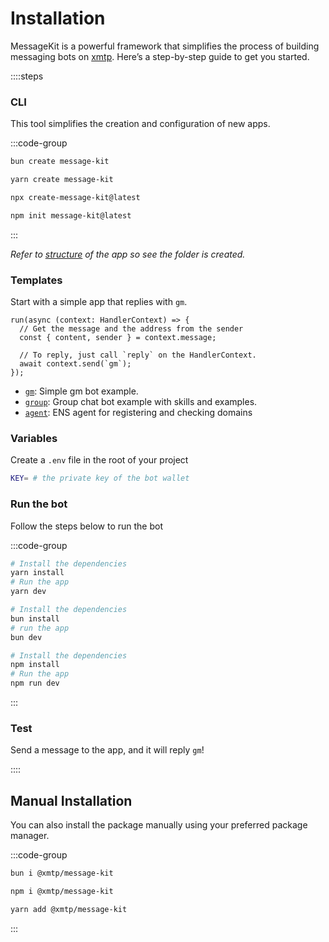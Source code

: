 # Installation

MessageKit is a powerful framework that simplifies the process of building messaging bots on [xmtp](https://docs.xmtp.org). Here’s a step-by-step guide to get you started.

::::steps

### CLI

This tool simplifies the creation and configuration of new apps.

:::code-group

```bash [bun]
bun create message-kit
```

```bash [yarn]
yarn create message-kit
```

```bash [npx]
npx create-message-kit@latest
```

```bash [npm]
npm init message-kit@latest
```

:::

_Refer to [structure](/concepts/structure) of the app so see the folder is created._

### Templates

Start with a simple app that replies with `gm`.

```tsx [src/index.ts]
run(async (context: HandlerContext) => {
  // Get the message and the address from the sender
  const { content, sender } = context.message;

  // To reply, just call `reply` on the HandlerContext.
  await context.send(`gm`);
});
```

- [`gm`](./templates/gm): Simple gm bot example.
- [`group`](./templates/group): Group chat bot example with skills and examples.
- [`agent`](./templates/agent): ENS agent for registering and checking domains

### Variables

Create a `.env` file in the root of your project

```bash [cmd]
KEY= # the private key of the bot wallet
```

### Run the bot

Follow the steps below to run the bot

:::code-group

```bash [yarn]
# Install the dependencies
yarn install
# Run the app
yarn dev
```

```bash [bun]
# Install the dependencies
bun install
# run the app
bun dev
```

```bash [npm]
# Install the dependencies
npm install
# Run the app
npm run dev
```

:::

### Test

Send a message to the app, and it will reply `gm`!

::::

## Manual Installation

You can also install the package manually using your preferred package manager.

:::code-group

```bash [bun]
bun i @xmtp/message-kit
```

```bash [npm]
npm i @xmtp/message-kit
```

```bash [yarn]
yarn add @xmtp/message-kit
```

:::
